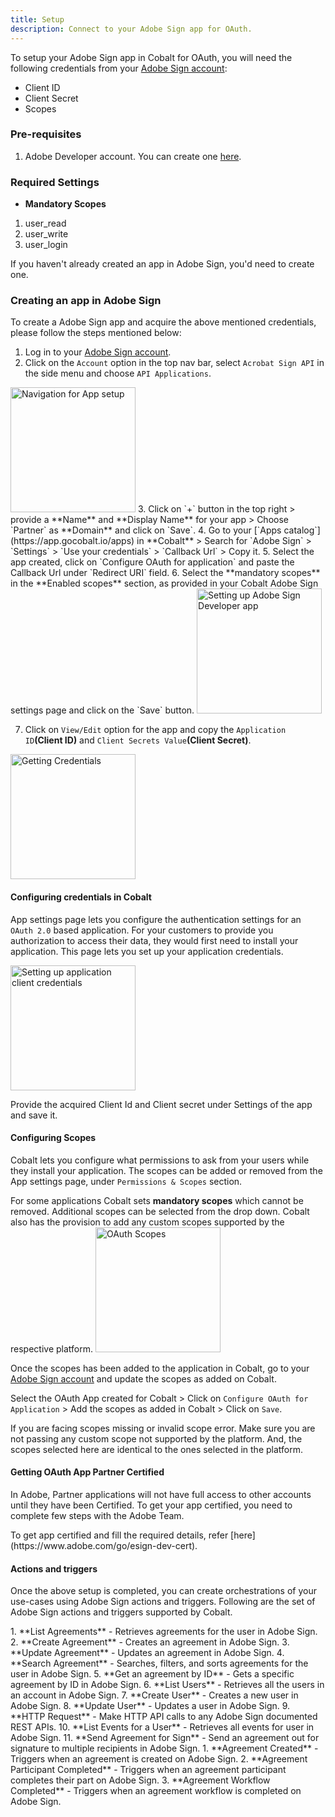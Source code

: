 ```yaml
---
title: Setup
description: Connect to your Adobe Sign app for OAuth.
---
```

To setup your Adobe Sign app in Cobalt for OAuth, you will need the following credentials from your [Adobe Sign account](https://secure.na3.adobesign.com/account):
- Client ID
- Client Secret
- Scopes

### Pre-requisites

1. Adobe Developer account. You can create one [here](https://www.adobe.com/in/sign/free-trial-global.html).

### Required Settings

* **Mandatory Scopes** 
1. user_read
2. user_write
3. user_login

<Info>If you haven't already created an app in Adobe Sign, you'd need to create one.</Info>

### Creating an app in Adobe Sign

To create a Adobe Sign app and acquire the above mentioned credentials, please follow the steps mentioned below:

1. Log in to your [Adobe Sign account](https://secure.na3.adobesign.com/account).
2. Click on the `Account` option in the top nav bar, select `Acrobat Sign API` in the side menu and choose `API Applications`.
<img height="200" src="/images/Adobesign/adobesign_navigation.png" alt="Navigation for App setup"/>
3. Click on `+` button in the top right > provide a **Name** and **Display Name** for your app > Choose `Partner` as **Domain** and click on `Save`.
4. Go to your [`Apps catalog`](https://app.gocobalt.io/apps) in **Cobalt** > Search for `Adobe Sign` > `Settings` > `Use your credentials` > `Callback Url` > Copy it.
5. Select the app created, click on `Configure OAuth for application` and paste the Callback Url under `Redirect URI` field.
6. Select the **mandatory scopes** in the **Enabled scopes** section, as provided in your Cobalt Adobe Sign settings page and click on the `Save` button.
<img height="200" src="/images/Adobesign/adobesign_config.png" alt="Setting up Adobe Sign Developer app"/>

7. Click on `View/Edit` option for the app and copy the `Application ID`**(Client ID)** and `Client Secrets Value`**(Client Secret)**.
<img height="200" src="/images/Adobesign/adobesign_credentials.png" alt="Getting Credentials"/>

#### Configuring credentials in Cobalt
App settings page lets you configure the authentication settings for an `OAuth 2.0` based application. For your customers to provide you authorization to access their data,
they would first need to install your application. This page lets you set up your application credentials.

<img height="200" src="/images/Adobesign/adobesign_cobalt.png" alt="Setting up application client credentials"/>

Provide the acquired Client Id and Client secret under Settings of the app and save it.

#### Configuring Scopes
Cobalt lets you configure what permissions to ask from your users while they install your application. The scopes can be added or removed from the App settings page, under `Permissions & Scopes`
section. 

For some applications Cobalt sets **mandatory scopes** which cannot be removed. Additional scopes can be selected from the drop down. Cobalt also has the provision to add any 
custom scopes supported by the respective platform.
<img height="200" src="/images/Adobesign/adobesign_scopes.png" alt="OAuth Scopes"/>

Once the scopes has been added to the application in Cobalt, go to your [Adobe Sign account](https://secure.na3.adobesign.com/account) and update the scopes as added on Cobalt.

Select the OAuth App created for Cobalt > Click on `Configure OAuth for Application` > Add the scopes as added in Cobalt > Click on `Save`. 

<Warning>
If you are facing scopes missing or invalid scope error. Make sure you are not passing any custom scope not supported by the platform. And, the scopes selected here are
identical to the ones selected in the platform.
</Warning>

#### Getting OAuth App Partner Certified

In Adobe, Partner applications will not have full access to other accounts until they have been Certified. To get your app certified, you need to complete few steps with the Adobe Team.

<Info>
To get app certified and fill the required details, refer [here](https://www.adobe.com/go/esign-dev-cert).
</Info>

#### Actions and triggers
Once the above setup is completed, you can create orchestrations of your use-cases using Adobe Sign actions and triggers. Following are the set of Adobe Sign actions and triggers
supported by Cobalt.

<Tabs>
  <Tab title="Actions">
  <AccordionGroup>
  <Accordion title="Agreements">
     1. **List Agreements** - Retrieves agreements for the user in Adobe Sign.
     2. **Create Agreement** - Creates an agreement in Adobe Sign.
     3. **Update Agreement** - Updates an agreement in Adobe Sign.
     4. **Search Agreement** - Searches, filters, and sorts agreements for the user in Adobe Sign.
     5. **Get an agreement by ID** - Gets a specific agreement by ID in Adobe Sign.
     </Accordion>
     <Accordion title="Users">
     6. **List Users** - Retrieves all the users in an account in Adobe Sign.
     7. **Create User** - Creates a new user in Adobe Sign.
     8. **Update User** - Updates a user in Adobe Sign.
      </Accordion>
     <Accordion title="Others">
     9. **HTTP Request** - Make HTTP API calls to any Adobe Sign documented REST APIs.
     10. **List Events for a User** - Retrieves all events for user in Adobe Sign.
     11. **Send Agreement for Sign** - Send an agreement out for signature to multiple recipients in Adobe Sign.
      </Accordion>
    </AccordionGroup>
  </Tab>
  
  <Tab title="Triggers">
         1. **Agreement Created** - Triggers when an agreement is created on Adobe Sign.
         2. **Agreement Participant Completed** - Triggers when an agreement participant completes their part on Adobe Sign.
         3. **Agreement Workflow Completed** - Triggers when an agreement workflow is completed on Adobe Sign.
  </Tab>
</Tabs>